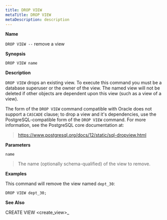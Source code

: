```yaml
---
title: DROP VIEW
metaTitle: DROP VIEW
metaDescription: description
---
```


**Name**

`DROP VIEW --` remove a view

**Synopsis**

``` text
DROP VIEW name
```

**Description**

`DROP VIEW` drops an existing view. To execute this command you must be
a database superuser or the owner of the view. The named view will not
be deleted if other objects are dependent upon this view (such as a view
of a view).

The form of the `DROP VIEW` command compatible with Oracle does not
support a `CASCADE` clause; to drop a view and it's dependencies, use
the PostgreSQL-compatible form of the `DROP VIEW` command. For more
information, see the PostgreSQL core documentation at:

> <https://www.postgresql.org/docs/12/static/sql-dropview.html>

**Parameters**

`name`

> The name (optionally schema-qualified) of the view to remove.

**Examples**

This command will remove the view named `dept_30`:

``` text
DROP VIEW dept_30;
```

**See Also**

<span class="title-ref">CREATE VIEW \<create_view\>_</span>
